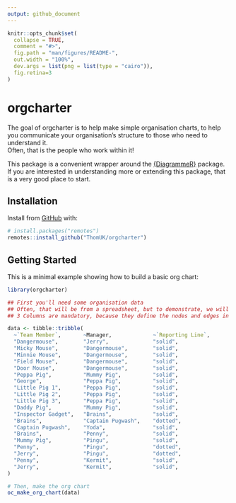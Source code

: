 ```yaml
---
output: github_document
---
```


<!-- README.md is generated from README.Rmd. Please edit that file -->

```r
knitr::opts_chunk$set(
  collapse = TRUE,
  comment = "#>",
  fig.path = "man/figures/README-",
  out.width = "100%",
  dev.args = list(png = list(type = "cairo")),
  fig.retina=3
)
```

# orgcharter

<!-- badges: start -->
<!-- badges: end -->

The goal of orgcharter is to help make simple organisation charts, to help you communicate your organisation's structure to those who need to understand it.  
Often, that is the people who work within it!

This package is a convenient wrapper around the [{DiagrammeR}](https://github.com/rich-iannone/DiagrammeR) package.  If you are interested in understanding more or extending this package, that is a very good place to start.  

## Installation

Install from [GitHub](https://github.com/) with:

```r
# install.packages("remotes")
remotes::install_github("ThomUK/orgcharter")
```

## Getting Started

This is a minimal example showing how to build a basic org chart:

```r
library(orgcharter)

## First you'll need some organisation data
## Often, that will be from a spreadsheet, but to demonstrate, we will do it in code
## 3 Columns are mandatory, because they define the nodes and edges in the chart

data <- tibble::tribble(
  ~`Team Member`,       ~Manager,             ~`Reporting Line`,
  "Dangermouse",        "Jerry",              "solid",
  "Micky Mouse",        "Dangermouse",        "solid",
  "Minnie Mouse",       "Dangermouse",        "solid",
  "Field Mouse",        "Dangermouse",        "solid",
  "Door Mouse",         "Dangermouse",        "solid",
  "Peppa Pig",          "Mummy Pig",          "solid",
  "George",             "Peppa Pig",          "solid",
  "Little Pig 1",       "Peppa Pig",          "solid",
  "Little Pig 2",       "Peppa Pig",          "solid",
  "Little Pig 3",       "Peppa Pig",          "solid",
  "Daddy Pig",          "Mummy Pig",          "solid",
  "Inspector Gadget",   "Brains",             "solid",
  "Brains",             "Captain Pugwash",    "dotted",
  "Captain Pugwash",    "Yoda",               "solid",
  "Brains",             "Penny",              "solid",
  "Mummy Pig",          "Pingu",              "solid",
  "Penny",              "Pingu",              "dotted",
  "Jerry",              "Pingu",              "dotted",
  "Penny",              "Kermit",             "solid",
  "Jerry",              "Kermit",             "solid",
)

# Then, make the org chart
oc_make_org_chart(data)

```
